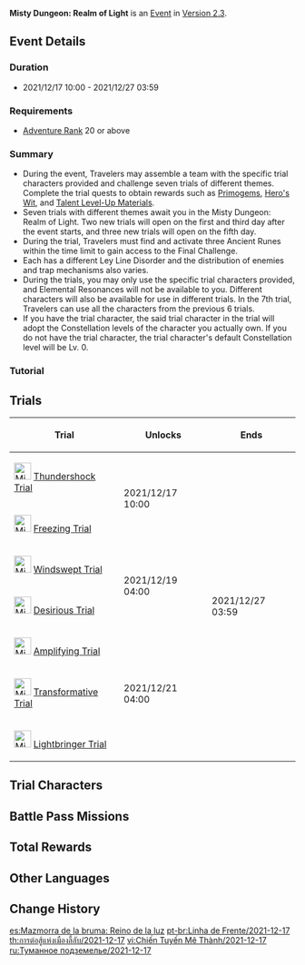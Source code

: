 {{EventTabs|rootpage=Misty Dungeon/2021-12-17
|subpage1 = Trials
|subpage2 = Characters
|story = 0
}}
{{Event
|name              = Misty Dungeon: Realm of Light
|image             = Misty Dungeon Realm of Light.png
|type              = In-Game
|type2             = Trial
|time_known        = yes
|time_start        = 2021-12-17 10:00:00
|time_end          = 2021-12-27 03:59:59
|link              = https://genshin.hoyoverse.com/en/news/detail/17553
|link2             = https://genshin.hoyoverse.com/en/news/detail/17763
}}
{{Description|Nothing from outside the Misty Dungeon can ever be taken inside.<br />Assemble your adventuring dream team and prepare to journey to a place of profound secrets.}}
'''Misty Dungeon: Realm of Light''' is an [[Event]] in [[Version 2.3]].

==Event Details==
===Duration===
* 2021/12/17 10:00 - 2021/12/27 03:59

===Requirements===
* [[Adventure Rank]] 20 or above

===Summary===
* During the event, Travelers may assemble a team with the specific trial characters provided and challenge seven trials of different themes. Complete the trial quests to obtain rewards such as [[Primogem]]s, [[Hero's Wit]], and [[Talent Level-Up Materials]].
* Seven trials with different themes await you in the Misty Dungeon: Realm of Light. Two new trials will open on the first and third day after the event starts, and three new trials will open on the fifth day.
* During the trial, Travelers must find and activate three Ancient Runes within the time limit to gain access to the Final Challenge.
* Each has a different Ley Line Disorder and the distribution of enemies and trap mechanisms also varies.
* During the trials, you may only use the specific trial characters provided, and Elemental Resonances will not be available to you. Different characters will also be available for use in different trials. In the 7th trial, Travelers can use all the characters from the previous 6 trials.
* If you have the trial character, the said trial character in the trial will adopt the Constellation levels of the character you actually own. If you do not have the trial character, the trial character's default Constellation level will be Lv. 0.

===Tutorial===
{{Tutorial
|image1  = Tutorial Battlefront Misty Dungeon 1.png
|text1   = In the trials of "Misty Dungeon: Realm of Light," you must activate all the Ancient Runes within the time limit to gain access to the Final Challenge.
|image2  = Tutorial Battlefront Misty Dungeon 2.png
|text2   = Ancient Runes are the key to unlocking the Final Challenge. Each trial contains three deactivated Ancient Runes. Interact with these runes to start their respective challenges. Complete the challenges to direct the power of the Ancient Runes to the ruin control array linked to the entrance of the Final Challenge. Once the control array is fully powered up by all the ancient runes, you can use it to begin the Final Challenge.
|image3  = Tutorial Misty Dungeon Realm of Light 3.png <!-- only this one appears to be different from the previous tutorial images -->
|text3   = You can choose from various challenges and Benediction mechanics within the trials. Complete these challenge to obtain certain bonus effects. Complete the {{Color|help|Rejuvenation}} challenge to revive all characters in your party and restore their HP. Complete the {{Color|Pyro|Plunder}} challenge to strengthen Ley Line Disorder effects.
|image4  = Tutorial Battlefront Misty Dungeon 4.png
|text4   = There are [[Automated Weapon System|automated weapons systems]] within "Misty Dungeon: Realm of Light" that will detect and attack any intruders. Use the appropriate reactions to temporarily disable these devices.
}}

==Trials==
{{Main|Misty Dungeon/2021-12-17/Trials|l1=Trials}}
{| class="article-table"
! Trial !! Unlocks !! Ends
|-
| [[File:Misty Dungeon 2021-12-17 Thundershock Trial.png|30px]] [[Misty Dungeon/2021-12-17/Trials#Thundershock Trial|Thundershock Trial]]
| rowspan = 2 | 2021/12/17 10:00
| rowspan = 7 | 2021/12/27 03:59
|-
| [[File:Misty Dungeon 2021-12-17 Freezing Trial.png|30px]] [[Misty Dungeon/2021-12-17/Trials#Freezing Trial|Freezing Trial]]
|-
| [[File:Misty Dungeon 2021-12-17 Windswept Trial.png|30px]] [[Misty Dungeon/2021-12-17/Trials#Windswept Trial|Windswept Trial]]
| rowspan = 2 | 2021/12/19 04:00
|-
| [[File:Misty Dungeon 2021-12-17 Desirious Trial.png|30px]] [[Misty Dungeon/2021-12-17/Trials#Desirious Trial|Desirious Trial]]
|-
| [[File:Misty Dungeon 2021-12-17 Amplifying Trial.png|30px]] [[Misty Dungeon/2021-12-17/Trials#Amplifying Trial|Amplifying Trial]]
| rowspan = 3 | 2021/12/21 04:00
|-
| [[File:Misty Dungeon 2021-12-17 Transformative Trial.png|30px]] [[Misty Dungeon/2021-12-17/Trials#Transformative Trial|Transformative Trial]]
|-
| [[File:Misty Dungeon 2021-12-17 Lightbringer Trial.png|30px]] [[Misty Dungeon/2021-12-17/Trials#Lightbringer Trial|Lightbringer Trial]]
|}

==Trial Characters==
{{Main|Misty Dungeon/2021-12-17/Characters|l1=Characters}}
{{Card|Kamisato Ayaka}}{{Card|Mona}}{{Card|Diona}}{{Card|Barbara}}{{Card|Xingqiu}}{{Card|Kaeya}}{{Card|Raiden Shogun}}{{Card|Tartaglia}}{{Card|Fischl}}{{Card|Beidou}}{{Card|Kujou Sara}}{{Card|Diluc}}{{Card|Xiangling}}{{Card|Sucrose}}{{Card|Rosaria}}{{Card|Thoma}}{{Card|Yoimiya}}{{Card|Albedo}}{{Card|Sayu}}{{Card|Eula}}{{Card|Lisa}}{{Card|Kaedehara Kazuha}}{{Card|Keqing}}

==Battle Pass Missions==
{{Battle Pass Missions
|name     = Shadowed Snowfall
|mission1 = {{Color|[Event]}} Complete The Transformative Trial during the "Misty Dungeon: Realm of Light" event
|exp1     = 2,250
}}

==Total Rewards==
{{Card|name=Primogem|text=420|rarity=5}}{{Card|name=Hero's Wit|text=28}}{{Card|name=Mystic Enhancement Ore|text=34}}{{Card|name=Guide to Prosperity|text=3}}{{Card|name=Guide to Diligence|text=3}}{{Card|name=Guide to Gold|text=3}}{{Card|name=Guide to Transience|text=3}}{{Card|name=Guide to Elegance|text=3}}{{Card|name=Guide to Light|text=3}}{{Card|name=Mora|text=210,000}}

==Other Languages==
{{Other Languages
|en      = Misty Dungeon: Realm of Light
|zhs     = 迷城战线・光界篇
|zhs_rm  = Míchéng Zhànxiàn · Guāng Jiè Piān
|zht     = 迷城戰線・光界篇
|zht_rm  = Míchéng Zhànxiàn · Guāng Jiè Piān
|zh_tl   = Mystical City Battlefront · Light Realm Arc
|ja      = 迷城戦線・光界編
|ja_rm   = Meijou Sensen - Koukaihen{{Assumed}}
|ja_tl   = Astray Castle Battlefront - Light World Twist{{Sino}}
|ko      = 잃어버린 도시 전선・광계
|ko_rm   = Ireobeorin Dosi Jeonseon - Gwanggye
|ko_tl   = Lost City Frontline - Kingdom of Light
|es      = Mazmorra de la bruma: Reino de luz
|es_tl   = Dungeon of the Mist: Kingdom of Light
|es_note = "Reino" can mean either "Kingdom" or "Realm" depending on the context. However, "Realidad" is usually more common when refering to "Realm".
|fr      = Cité perdue : Domaine de lumière
|fr_tl   = Lost City: Domain of Light
|ru      = Туманное подземелье: Обитель света
|ru_tl   = Misty Dungeon: Realm of Light
|th      = การต่อสู้แห่งเมืองลี้ลับ - แสงสว่างในโลกกว้าง
|th_rm   = Kan Tosu Haeng Mueang Lilap - Saengotwang Nai Lok Kwang
|th_tl   = 
|vi      = Chiến Tuyến Mê Thành - Chương Ánh Sáng
|vi_tl   = 
|de      = Verlorene Stadt an der Front – Reich des Lichts
|de_tl   = Lost City at the Front - Realm of Light
|id      = Kota Kabut: Alam Cahaya
|id_tl   = Misty City: Realm of Light
|pt      = Linha de Frente: Reino da Luz
|pt_tl   = 
|tr      = Sisli Zindan: Işığın Diyarı
|tr_tl   = 
|it      = Città perduta: Regno della luce
|it_tl   = 
}}

==Change History==
{{Change History|2.3}}

[[es:Mazmorra de la bruma: Reino de la luz]]
[[pt-br:Linha de Frente/2021-12-17]]
[[th:การต่อสู้แห่งเมืองลี้ลับ/2021-12-17]]
[[vi:Chiến Tuyến Mê Thành/2021-12-17]]
[[ru:Туманное подземелье/2021-12-17]]